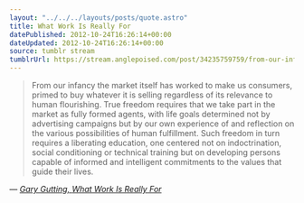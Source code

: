 ```yaml
---
layout: "../../../layouts/posts/quote.astro"
title: What Work Is Really For
datePublished: 2012-10-24T16:26:14+00:00
dateUpdated: 2012-10-24T16:26:14+00:00
source: tumblr stream
tumblrUrl: https://stream.anglepoised.com/post/34235759759/from-our-infancy-the-market-itself-has-worked-to
---
```


> From our infancy the market itself has worked to make us consumers, primed to buy whatever it is selling regardless of its relevance to human flourishing. True freedom requires that we take part in the market as fully formed agents, with life goals determined not by advertising campaigns but by our own experience of and reflection on the various possibilities of human fulfillment. Such freedom in turn requires a liberating education, one centered not on indoctrination, social conditioning or technical training but on developing persons capable of informed and intelligent commitments to the values that guide their lives.

— <cite>[Gary Gutting, _What Work Is Really For_](https://opinionator.blogs.nytimes.com/2012/09/08/work-good-or-bad/)</cite>

